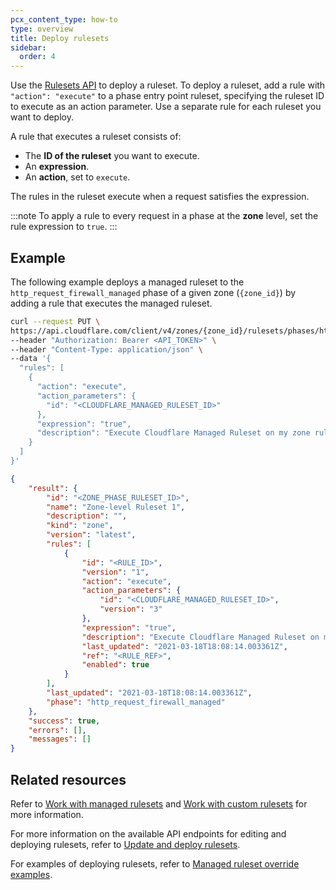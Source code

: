 ```yaml
---
pcx_content_type: how-to
type: overview
title: Deploy rulesets
sidebar:
  order: 4
---
```


Use the [Rulesets API](/ruleset-engine/rulesets-api/) to deploy a ruleset. To deploy a ruleset, add a rule with `"action": "execute"` to a phase entry point ruleset, specifying the ruleset ID to execute as an action parameter. Use a separate rule for each ruleset you want to deploy.

A rule that executes a ruleset consists of:

- The **ID of the ruleset** you want to execute.
- An **expression**.
- An **action**, set to `execute`.

The rules in the ruleset execute when a request satisfies the expression.

:::note
To apply a rule to every request in a phase at the **zone** level, set the rule expression to `true`.
:::

## Example

The following example deploys a managed ruleset to the `http_request_firewall_managed` phase of a given zone (`{zone_id}`) by adding a rule that executes the managed ruleset.

```bash
curl --request PUT \
https://api.cloudflare.com/client/v4/zones/{zone_id}/rulesets/phases/http_request_firewall_managed/entrypoint \
--header "Authorization: Bearer <API_TOKEN>" \
--header "Content-Type: application/json" \
--data '{
  "rules": [
    {
      "action": "execute",
      "action_parameters": {
        "id": "<CLOUDFLARE_MANAGED_RULESET_ID>"
      },
      "expression": "true",
      "description": "Execute Cloudflare Managed Ruleset on my zone ruleset"
    }
  ]
}'
```

```json output
{
	"result": {
		"id": "<ZONE_PHASE_RULESET_ID>",
		"name": "Zone-level Ruleset 1",
		"description": "",
		"kind": "zone",
		"version": "latest",
		"rules": [
			{
				"id": "<RULE_ID>",
				"version": "1",
				"action": "execute",
				"action_parameters": {
					"id": "<CLOUDFLARE_MANAGED_RULESET_ID>",
					"version": "3"
				},
				"expression": "true",
				"description": "Execute Cloudflare Managed Ruleset on my zone ruleset",
				"last_updated": "2021-03-18T18:08:14.003361Z",
				"ref": "<RULE_REF>",
				"enabled": true
			}
		],
		"last_updated": "2021-03-18T18:08:14.003361Z",
		"phase": "http_request_firewall_managed"
	},
	"success": true,
	"errors": [],
	"messages": []
}
```

## Related resources

Refer to [Work with managed rulesets](/ruleset-engine/managed-rulesets/) and [Work with custom rulesets](/ruleset-engine/custom-rulesets/) for more information.

For more information on the available API endpoints for editing and deploying rulesets, refer to [Update and deploy rulesets](/ruleset-engine/rulesets-api/update/).

For examples of deploying rulesets, refer to [Managed ruleset override examples](/ruleset-engine/managed-rulesets/override-examples/).
